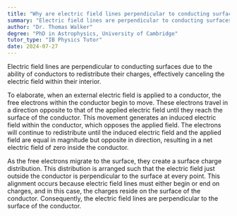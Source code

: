 ```yaml
---
title: "Why are electric field lines perpendicular to conducting surfaces?"
summary: "Electric field lines are perpendicular to conducting surfaces because conductors redistribute their charges to cancel the field within themselves."
author: "Dr. Thomas Walker"
degree: "PhD in Astrophysics, University of Cambridge"
tutor_type: "IB Physics Tutor"
date: 2024-07-27
---
```


Electric field lines are perpendicular to conducting surfaces due to the ability of conductors to redistribute their charges, effectively canceling the electric field within their interior.

To elaborate, when an external electric field is applied to a conductor, the free electrons within the conductor begin to move. These electrons travel in a direction opposite to that of the applied electric field until they reach the surface of the conductor. This movement generates an induced electric field within the conductor, which opposes the applied field. The electrons will continue to redistribute until the induced electric field and the applied field are equal in magnitude but opposite in direction, resulting in a net electric field of zero inside the conductor.

As the free electrons migrate to the surface, they create a surface charge distribution. This distribution is arranged such that the electric field just outside the conductor is perpendicular to the surface at every point. This alignment occurs because electric field lines must either begin or end on charges, and in this case, the charges reside on the surface of the conductor. Consequently, the electric field lines are perpendicular to the surface of the conductor.
    